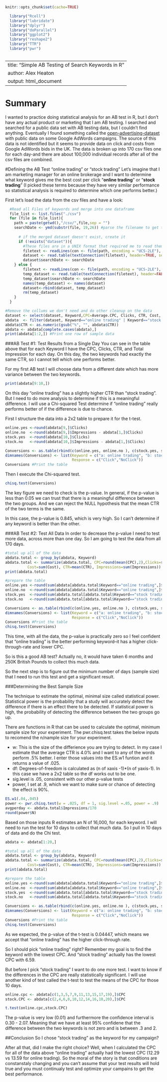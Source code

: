 ```r
knitr::opts_chunk$set(cache=TRUE)

  library("Rcell")
  library("lubridate")
  library("dplyr")
  library("doParallel")
  library("ggplot2")
  library("reshape2")
  library("TTR")
  library("pwr")
  
```

---
title: "Simple AB Testing of Search Keywords in R"
author: Alex Heaton
output: html_document
---
# Summary 
I wanted to practice doing statistical analysis for an AB test in R, but I don't have any actual product or marketing that I am AB testing. I searched and searched for a public data set with AB testing data, but I couldn't find anything. Eventually I found something called the [open-advertising-dataset](https://code.google.com/p/open-advertising-dataset/) with public data on some Google AdWords campaigns. The source of this data is not identified but it seems to provide data on click and costs from Google AdWords bids in the UK. The data is broken up into 170 csv files one for each day-and there are about 100,000 individual records after all of the csv files are combined.

#Defining the AB Test "online trading" or "stock trading"
Let's imagine that I am marketing manager for an online brokerage and I want to determine what keyword gives me the best cost per click "**online trading**" or "**stock trading**" (I picked these terms because they have very similar performance so statistical analysis is required to determine which one performs better.)

First let's load the data from the csv files and have a look:


```r

  #Read all Files of keywords and merge into one dataframe
  file_list <- list.files("./csv")
  for (file in file_list){
    path = paste(getwd(),"/csv/",file,sep = "")
    searchDate <- ymd(substr(file, 19,26)) #parse the filename to get the date
    
      # if the merged dataset doesn't exist, create it
      if (!exists("dataset")){
        #These files are in a UNIX format that required me to read them this way
        filetext <- readLines(con <- file(path, encoding = "UCS-2LE"), n =752); close(con)
        dataset <- read.table(textConnection(filetext), header=TRUE, sep="\t")
        dataset$searchDate <- searchDate
    } else {
        filetext <- readLines(con <- file(path, encoding = "UCS-2LE"), n =752); close(con)
        temp_dataset <- read.table(textConnection(filetext), header=FALSE, sep="\t", skip = 1)
        temp_dataset$searchDate <- searchDate
        names(temp_dataset) <- names(dataset)
        dataset<-rbind(dataset, temp_dataset)
        rm(temp_dataset)
    }
  }

#Remove the collums we don't need and do other cleanup on the data
dataset <- select(dataset, Keyword,CPC=Average.CPC, Clicks, CTR, Cost, Impressions, searchDate)
abdata  <- filter(dataset, Keyword=="online trading" | Keyword=="stock trading")
abdata$CTR <- as.numeric(gsub("%", "", abdata$CTR))
abdata <- abdata[complete.cases(abdata),]
print(abdata[1:2,]) #Print one row of sample data
```

###AB Test #1: Test Results from a Single Day
You can see in the table above that for each Keyword I have the CPC, Clicks, CTR, and Total Impression for each day. On this day, the two keywords had exactly the same CTR, so I cannot tell which one performs better.

For my first AB test I will choose data from a different date which has more variance between the two keywords.


```r
print(abdata[9:10,])
```

On this day "online trading" has a slightly higher CTR than "stock trading". But I need to do more analysis to determine if this is a meaningful difference. I will use a Chi-squared Test determine if "online trading" really performs better of if the difference is due to chance.

First I structure the data into a 2x2 table to prepare it for the t-test.

```r

online.yes <-round(abdata[9,]$Clicks)
online.no  <-round(abdata[9,]$Impressions - abdata[1,]$Clicks)
stock.yes  <-round(abdata[10,]$Clicks)
stock.no   <-round(abdata[10,]$Impressions - abdata[1,]$Clicks)

Conversions <- as.table(rbind(c(online.yes, online.no ), c(stock.yes, stock.no)))
dimnames(Conversions) <- list(Keyword = c("a: online trading", "b: stock trading"),
                              Response = c("Click","NoClick"))
Conversions #Print the table
```

Then I execute the Chi-squared test.

```r
chisq.test(Conversions)
```

The key figure we need to check is the p-value. In general, if the p-value is less than 0.05 we can trust that there is a meaningful difference between the two groups. And we can reject the NULL hypothesis that the mean CTR of the two terms is the same.

In this case, the p-value is 0.845, which is very high. So I can't determine if any keyword is better than the other.

###AB Test #2: Test All Data
In order to decrease the p-value I need to test more data, across more than one day. So I am going to test the data from all 170 days.

```r

#total up all of the data 
abdata.total <- group_by(abdata, Keyword)
abdata.total <- summarize(abdata.total, CPC=round(mean(CPC),2),Clicks=sum(Clicks), 
          Cost=sum(Cost), CTR=mean(CTR), Impressions=sum(Impressions))
print(abdata.total)
```

```r

#prepare the table
online.yes <-round(sum(abdata[abdata.total$Keyword=="online trading",]$Clicks))
online.no  <-round(sum(abdata[abdata.total$Keyword=="online trading",]$Impressions) - sum(abdata.total[abdata.total$Keyword=="online trading",]$Clicks))
stock.yes  <-round(sum(abdata.total[abdata.total$Keyword=="stock trading",]$Clicks))
stock.no   <-round(sum(abdata.total[abdata.total$Keyword=="stock trading",]$Impressions) - sum(abdata[abdata.total$Keyword=="online stock",]$Clicks))

Conversions <- as.table(rbind(c(online.yes, online.no ), c(stock.yes, stock.no)))
dimnames(Conversions) <- list(Keyword = c("a: online trading", "b: stock trading"),
                              Response = c("Click","NoClick"))
Conversions #Print the table
chisq.test(Conversions)

```

This time, with all the data, the p-value is practically zero so I feel confident that "online trading" is the better performing keyword--it has a higher click-through-rate and lower CPC.

So is this a good AB test? Actually no, it would have taken 6 months and 250K British Pounds to collect this much data. 

So the next step is to figure out the minimum number of days (sample size) that I need to run this test and get a significant result. 

###Determining the Best Sample Size

The technique to estimate the optimal, minimal size called statistical power. Statistical power is the probability that a study will accurately detect the difference if there is an effect there to be detected. If statistical power is high, the probability of detecting the difference between the two groups go up. 

There are functions in R that can be used to calculate the optimal, minimum sample size for your experiment. The pwr.chisq.test takes the below inputs to recomend the n/nample size for your experiment. 

- w: This is the size of the differience you are trying to detect. In my case I estimate that the average CTR is 4.0% and I want to any of the words perform .5% better. I enter those values into the ES.w1 funtion and it returns a value of .025. 
- df: Degrees-of-freedom is calculated as (n of xaxis -1)*(n of yaxis-1). In this case we have a 2x2 table so the df works out to be one.
- sig.level is .05, consistent with our other p-value tests
- power, I set at .9, which we want to make sure or chance of detecting the effect is 90%.


```r

ES.w1(.04,.045) 
power <- pwr.chisq.test(w = .025, df = 1, sig.level =.05, power = .9)
avgperday <- abdata.total$Impressions/170
round(power$N)

```

Based on those inputs R estimates an N of 16,000, for each keyword. I will need to run the test for 10 days to collect that much data. So I pull in 10 days of data and do the Chi test. 

```r

abdata <- abdata[1:20,]

#total up all of the data 
abdata.total <- group_by(abdata, Keyword)
abdata.total <- summarize(abdata.total, CPC=round(mean(CPC),2),Clicks=sum(Clicks), 
          Cost=sum(Cost), CTR=mean(CTR), Impressions=sum(Impressions))
print(abdata.total)

#prepare the table
online.yes <-round(sum(abdata[abdata.total$Keyword=="online trading",]$Clicks))
online.no  <-round(sum(abdata[abdata.total$Keyword=="online trading",]$Impressions) - sum(abdata.total[abdata.total$Keyword=="online trading",]$Clicks))
stock.yes  <-round(sum(abdata.total[abdata.total$Keyword=="stock trading",]$Clicks))
stock.no   <-round(sum(abdata.total[abdata.total$Keyword=="stock trading",]$Impressions) - sum(abdata[abdata.total$Keyword=="online stock",]$Clicks))

Conversions <- as.table(rbind(c(online.yes, online.no ), c(stock.yes, stock.no)))
dimnames(Conversions) <- list(Keyword = c("a: online trading", "b: stock trading"),
                              Response = c("Click","NoClick"))
Conversions #Print the table
chisq.test(Conversions)

```

As we expected, the p-value of the t-test is 0.04447, which means we accept that "online trading" has the higher click-through rate.

So I should pick "online trading" right? Remember my goal is to find the keyword with the lowest CPC. And "stock trading" actually has the lowest CPC with 6.59.

But before I pick "stock trading" I want to do one more test. I want to know if the differences in the CPC are really statistically significant. I will use another kind of test called the t-test to test the means of the CPC for those 10 days.


```r

online.cpc <- abdata[c(1,3,5,7,9,11,13,15,17,19),]$CPC
stock.CPC <- abdata[c(2,4,6,8,10,12,14,16,18,20),]$CPC

t.test(online.cpc,stock.CPC)
```

The p-value is very low (0.01) and furthermore the confidence interval is 0.30 - 2.07. Meaning that we have at least 95% confidene that the difference between the two keywords is not zero and is between .3 and 2.

##Conclusion 
So I chose "stock trading" as the keyword for my campaign?

After all that, did I make the right choice? Well, when I calculated the CPC for all of the data above "online trading" actually had the lowest CPC (12.29 vs 13.59 for online trading). So the moral of the story is that conditions are constanstaly changing and you can't assume that your test results will hold true and you must continualy test and optimize your campains to get the best performance. 